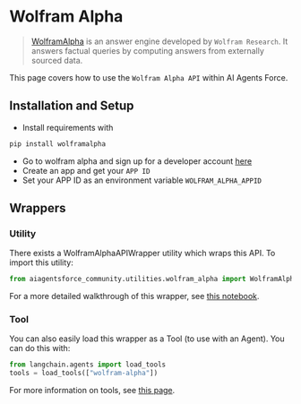 # Wolfram Alpha

>[WolframAlpha](https://en.wikipedia.org/wiki/WolframAlpha) is an answer engine developed by `Wolfram Research`. 
> It answers factual queries by computing answers from externally sourced data.

This page covers how to use the `Wolfram Alpha API` within AI Agents Force.

## Installation and Setup
- Install requirements with 
```bash
pip install wolframalpha
```
- Go to wolfram alpha and sign up for a developer account [here](https://developer.wolframalpha.com/)
- Create an app and get your `APP ID`
- Set your APP ID as an environment variable `WOLFRAM_ALPHA_APPID`


## Wrappers

### Utility

There exists a WolframAlphaAPIWrapper utility which wraps this API. To import this utility:

```python
from aiagentsforce_community.utilities.wolfram_alpha import WolframAlphaAPIWrapper
```

For a more detailed walkthrough of this wrapper, see [this notebook](/docs/integrations/tools/wolfram_alpha).

### Tool

You can also easily load this wrapper as a Tool (to use with an Agent).
You can do this with:
```python
from langchain.agents import load_tools
tools = load_tools(["wolfram-alpha"])
```

For more information on tools, see [this page](/docs/how_to/tools_builtin).
